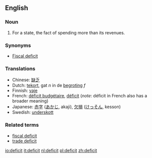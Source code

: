 ==English==

===Noun===
{{en-noun-reg}}

# For a state, the fact of spending more than its revenues.

===Synonyms===
*[[Fiscal deficit]]

===Translations===
*Chinese: [[缺乏]] 
*Dutch: [[tekort]], gat ''n'' in de [[begroting]] ''f''
*Finnish: [[vaje]]
*French: [[déficit budgétaire]], [[déficit]] (''note'': déficit in French also has a broader meaning)
*Japanese: [[赤字]] ([[あかじ]], akaji), [[欠損]] ([[けっそん]], kesson)
*Swedish: [[underskott]]

===Related terms===

*[[fiscal deficit]]
*[[trade deficit]]

[[io:deficit]]
[[it:deficit]]
[[nl:deficit]]
[[pl:deficit]]
[[zh:deficit]]
